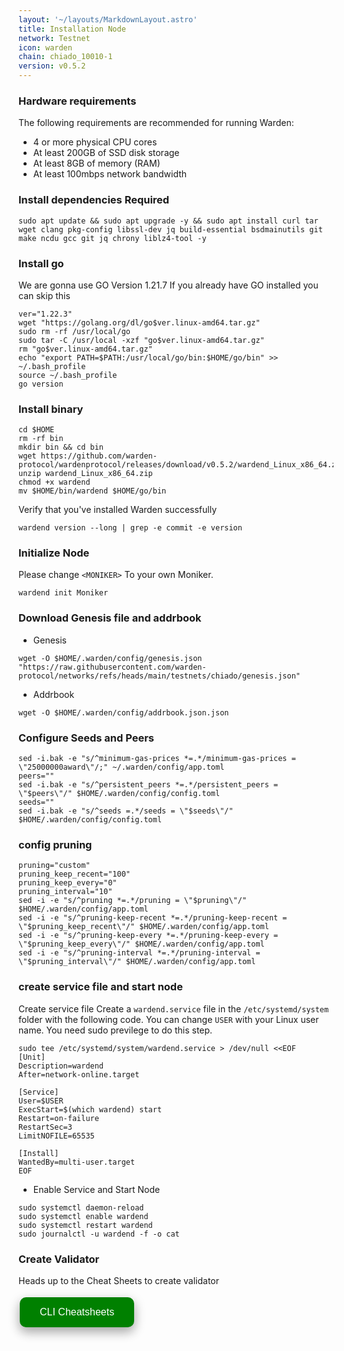 ```yaml
---
layout: '~/layouts/MarkdownLayout.astro'
title: Installation Node
network: Testnet
icon: warden
chain: chiado_10010-1
version: v0.5.2
---
```


### Hardware requirements

The following requirements are recommended for running Warden:

- 4 or more physical CPU cores
- At least 200GB of SSD disk storage
- At least 8GB of memory (RAM)
- At least 100mbps network bandwidth


### Install dependencies Required

```
sudo apt update && sudo apt upgrade -y && sudo apt install curl tar wget clang pkg-config libssl-dev jq build-essential bsdmainutils git make ncdu gcc git jq chrony liblz4-tool -y
```

### Install go

We are gonna use GO Version 1.21.7
If you already have GO installed you can skip this 

```
ver="1.22.3"
wget "https://golang.org/dl/go$ver.linux-amd64.tar.gz"
sudo rm -rf /usr/local/go
sudo tar -C /usr/local -xzf "go$ver.linux-amd64.tar.gz"
rm "go$ver.linux-amd64.tar.gz"
echo "export PATH=$PATH:/usr/local/go/bin:$HOME/go/bin" >> ~/.bash_profile
source ~/.bash_profile
go version
```

### Install binary

```
cd $HOME
rm -rf bin
mkdir bin && cd bin
wget https://github.com/warden-protocol/wardenprotocol/releases/download/v0.5.2/wardend_Linux_x86_64.zip
unzip wardend_Linux_x86_64.zip
chmod +x wardend
mv $HOME/bin/wardend $HOME/go/bin
```

Verify that you've installed Warden successfully

```
wardend version --long | grep -e commit -e version
```

### Initialize Node

Please change `<MONIKER>` To your own Moniker.

```
wardend init Moniker
```

### Download Genesis file and addrbook

- Genesis

```
wget -O $HOME/.warden/config/genesis.json "https://raw.githubusercontent.com/warden-protocol/networks/refs/heads/main/testnets/chiado/genesis.json"
```
- Addrbook
```
wget -O $HOME/.warden/config/addrbook.json.json 
```

### Configure Seeds and Peers

```
sed -i.bak -e "s/^minimum-gas-prices *=.*/minimum-gas-prices = \"25000000award\"/;" ~/.warden/config/app.toml
peers=""
sed -i.bak -e "s/^persistent_peers *=.*/persistent_peers = \"$peers\"/" $HOME/.warden/config/config.toml
seeds=""
sed -i.bak -e "s/^seeds =.*/seeds = \"$seeds\"/" $HOME/.warden/config/config.toml
```

### config pruning

```
pruning="custom"
pruning_keep_recent="100"
pruning_keep_every="0"
pruning_interval="10"
sed -i -e "s/^pruning *=.*/pruning = \"$pruning\"/" $HOME/.warden/config/app.toml
sed -i -e "s/^pruning-keep-recent *=.*/pruning-keep-recent = \"$pruning_keep_recent\"/" $HOME/.warden/config/app.toml
sed -i -e "s/^pruning-keep-every *=.*/pruning-keep-every = \"$pruning_keep_every\"/" $HOME/.warden/config/app.toml
sed -i -e "s/^pruning-interval *=.*/pruning-interval = \"$pruning_interval\"/" $HOME/.warden/config/app.toml
```


### create service file and start node

Create service file
Create a `wardend.service` file in the `/etc/systemd/system` folder with the following code. 
You can change `USER` with your Linux user name. You need sudo previlege to do this step.

```
sudo tee /etc/systemd/system/wardend.service > /dev/null <<EOF
[Unit]
Description=wardend
After=network-online.target

[Service]
User=$USER
ExecStart=$(which wardend) start
Restart=on-failure
RestartSec=3
LimitNOFILE=65535

[Install]
WantedBy=multi-user.target
EOF
```

- Enable Service and Start Node

```
sudo systemctl daemon-reload
sudo systemctl enable wardend
sudo systemctl restart wardend
sudo journalctl -u wardend -f -o cat
```

### Create Validator

Heads up to the Cheat Sheets to create validator

<a href="https://service.vinjan.xyz/testnet/warden/cheat" target="_blank">
  <button style="background-color: green; border: none; color: white; padding: 15px 32px; text-align: center; text-decoration: none; display: inline-block; font-size: 16px; margin: 4px 2px; cursor: pointer; border-radius: 10px; box-shadow: 0 8px 16px 0 rgba(0,0,0,0.2), 0 6px 20px 0 rgba(0,0,0,0.19);" onmouseover="this.style.boxShadow='0 0 0 4px rgba(0,255,0,0.5)'" onmouseout="this.style.boxShadow='0 8px 16px 0 rgba(0,0,0,0.2), 0 6px 20px 0 rgba(0,0,0,0.19)'">CLI Cheatsheets</button>
</a>
